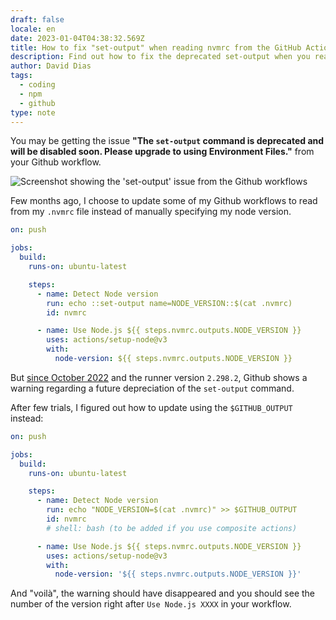 ```yaml
---
draft: false
locale: en
date: 2023-01-04T04:38:32.569Z
title: How to fix "set-output" when reading nvmrc from the GitHub Actions?
description: Find out how to fix the deprecated set-output when you read the Nodejs version from your .nvmrc file in Github workflows.
author: David Dias
tags:
  - coding
  - npm
  - github
type: note
---
```


You may be getting the issue **"The `set-output` command is deprecated and will be disabled soon. Please upgrade to using Environment Files."** from your Github workflow.

![Screenshot showing the 'set-output' issue from the Github workflows](/images/notes/set-output-nvmrc-github-actions.jpg)

Few months ago, I choose to update some of my Github workflows to read from my `.nvmrc` file instead of manually specifying my node version.

```.bash:.github/workflows/production.yml
on: push

jobs:
  build:
    runs-on: ubuntu-latest

    steps:
      - name: Detect Node version
        run: echo ::set-output name=NODE_VERSION::$(cat .nvmrc)
        id: nvmrc

      - name: Use Node.js ${{ steps.nvmrc.outputs.NODE_VERSION }}
        uses: actions/setup-node@v3
        with:
          node-version: ${{ steps.nvmrc.outputs.NODE_VERSION }}
```

But [since October 2022](https://github.blog/changelog/2022-10-11-github-actions-deprecating-save-state-and-set-output-commands/) and the runner version `2.298.2`, Github shows a warning regarding a future depreciation of the `set-output` command.

After few trials, I figured out how to update using the `$GITHUB_OUTPUT` instead:

```.bash:.github/workflows/update-production.yml
on: push

jobs:
  build:
    runs-on: ubuntu-latest

    steps:
      - name: Detect Node version
        run: echo "NODE_VERSION=$(cat .nvmrc)" >> $GITHUB_OUTPUT
        id: nvmrc
        # shell: bash (to be added if you use composite actions)

      - name: Use Node.js ${{ steps.nvmrc.outputs.NODE_VERSION }}
        uses: actions/setup-node@v3
        with:
          node-version: '${{ steps.nvmrc.outputs.NODE_VERSION }}'
```

And "voilà", the warning should have disappeared and you should see the number of the version right after `Use Node.js XXXX` in your workflow.
